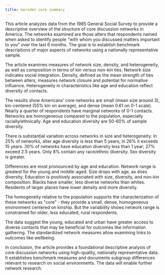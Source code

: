 ```yaml
---
title: marsden core summary
---
```

This article analyzes data from the 1985 General Social Survey to
provide a descriptive overview of the structure of core discussion
networks in America. The networks examined are those alters that
respondents named when asked to identify people \"with whom you
discussed matters important to you\" over the last 6 months. The goal is
to establish benchmark descriptions of major aspects of networks using a
nationally representative sample.

The article examines measures of network size, density, and
heterogeneity, as well as composition in terms of kin versus non-kin
ties. Network size indicates social integration. Density, defined as the
mean strength of ties between alters, measures network closure and
potential for normative influence. Heterogeneity in characteristics like
age and education reflect diversity of contacts.

The results show Americans\' core networks are small (mean size around
3), kin-centered (55% kin on average), and dense (mean 0.61 on 0-1
scale). Nearly a quarter of respondents have marginal networks of 0-1
contacts. Networks are homogeneous compared to the population,
especially racially/ethnically. Age and education diversity are 50-60%
of sample diversity.

There is substantial variation across networks in size and
heterogeneity. In 25% of networks, alter age diversity is less than 5
years; in 26% it exceeds 15 years. 30% of networks have education
diversity less than 1 year; 27% exceed 2.5 years. Only 8% contain any
race/ethnic diversity. Sex diversity is greater.

Differences are most pronounced by age and education. Network range is
greatest for the young and middle-aged. Size drops with age, as does
diversity. Education is positively associated with size, diversity, and
non-kin composition. Blacks have smaller, less diverse networks than
whites. Residents of larger places have lower density and more
diversity.

The homogeneity relative to the population supports the characterization
of these networks as \"core\" - they provide a small, dense, homogeneous
environment centered on kinship. But the variability shows network range
is constrained for older, less educated, rural respondents.

The data suggest the young, educated and urban have greater access to
diverse contacts that may be beneficial for outcomes like information
gathering. The standardized network measures allow examining links to
outcomes like wellbeing.

In conclusion, the article provides a foundational descriptive analysis
of core discussion networks using high-quality, nationally
representative data. It establishes benchmark measures and documents
subgroup differences relevant to research on social environments. The
data will enable further network research.
